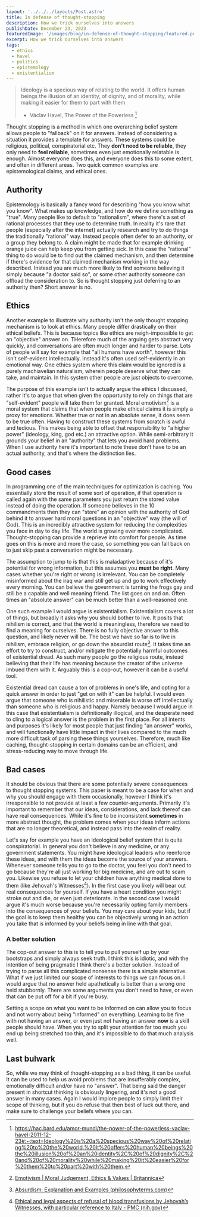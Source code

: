 ```yaml
---
layout: '../../../layouts/Post.astro'
title: In defense of thought-stopping
description: How we trick ourselves into answers
publishDate: December 23, 2023
featuredImage: '/images/blog/in-defense-of-thought-stopping/featured.png'
excerpt: How we trick ourselves into answers
tags:
  - ethics
  - havel
  - politics
  - epistemology
  - existentialism
---
```


> Ideology is a specious way of relating to the world. It offers human beings the illusion of an identity, of dignity, and of morality, while making it easier for them to part with them
> - Václav Havel, The Power of the Powerless [^1]

Thought stopping is a method in which one overarching belief system allows people to "fallback" on it for answers. Instead of considering a situation it provides a template for answers. These systems could be religious, political, conspiratorial etc. They **don't need to be reliable**, they only need to **feel reliable**, sometimes even just emotionally relatable is enough. Almost everyone does this, and everyone does this to some extent, and often in different areas. Two quick common examples are epistemological claims, and ethical ones.

## Authority
Epistemology is basically a fancy word for describing "how you know what you know". What makes up knowledge, and how do we define something as "true". Many people like to default to "rationalism", where there's a set of rational processes that they use to determine truth. In reality it's rare that people (especially after the internet) actually research and try to do things the traditionally "rational" way. Instead people often defer to an authority, or a group they belong to. A claim might be made that for example drinking orange juice can help keep you from getting sick. In this case the "rational" thing to do would be to find out the claimed mechanism, and then determine if there's evidence for that claimed mechanism working in the way described. Instead you are much more likely to find someone believing it simply because "a doctor said so", or some other authority someone can offload the consideration to. So is thought stopping just deferring to an authority then? Short answer is no.

## Ethics
Another example to illustrate why authority isn't the only thought stopping mechanism is to look at ethics. Many people differ drastically on their ethical beliefs. This is because topics like ethics are neigh-impossible to get an "objective" answer on. THerefore much of the arguing gets abstract very quickly, and conversations are often much longer and harder to parse. Lots of people will say for example that "all humans have worth", however this isn't self-evident intellectually. Instead it's often used self-evidently in an emotional way. One ethics system where this claim would be ignored is a purely machiavelian naturalism, wherein people deserve what they can take, and maintain. In this system other people are just objects to overcome.

The purpose of this example isn't to actually argue the ethics I discussed, rather it's to argue that when given the opportunity to rely on things that are "self-evident" people will take them for granted. Moral emotivism[^2] is a moral system that claims that when people make ethical claims it is simply a proxy for emotions. Whether true or not in an absolute sense, it does seem to be true often.  Having to construct these systems from scratch is awful and tedious. This makes being able to offset that responsibility to "a higher power" (ideology, king, god etc.) an attractive option. While semi-arbitrary it grounds your belief in an "authority" that lets you avoid hard problems. When I use authority here it's important to note these don't have to be an actual authority, and that's where the distinction lies.

## Good cases
In programming one of the main techniques for optimization is caching. You essentially store the result of some sort of operation, if that operation is called again with the same parameters you just return the stored value instead of doing the operation. If someone believes in the 10 commandments then they can "store" an opinion with the authority of God behind it to answer hard moral questions in an "objective" way (the will of God). This is an incredibly attractive system for reducing the complexities you face in day to day life. The world is growing ever more complicated. Thought-stopping can provide a reprieve into comfort for people. As time goes on this is more and more the case, so something you can fall back on to just skip past a conversation might be necessary. 

The assumption to jump to is that this is maladaptive because of it's potential for wrong information, but this assumes you **must be right**. Many cases whether you're right or wrong is irrelevant. You can be completely misinformed about the iraq war and still get up and go to work effectively every morning. You can believe the government is turning the frogs gay and still be a capable and well meaning friend. The list goes on and on. Often times an "absolute answer" can be much better than a well-reasoned one.

One such example I would argue is existentialism. Existentialism covers a lot of things, but broadly it asks why you should bother to live. It posits that nihilism is correct, and that the world is meaningless, therefore we need to find a meaning for ourselves. There is no fully objective answer to this question, and likely never will be. The best we have so far is to live in nihilism, embrace religion, or go down the absurdist route[^3]. It takes time an effort to try to construct, and/or mitigate the potentially harmful outcomes of existential dread. As such many people go the religious route, instead believing that their life has meaning because the creator of the universe imbued them with it. Arguably this is a cop-out, however it can be a useful tool.

Existential dread can cause a ton of problems in one's life, and opting for a quick answer in order to just "get on with it" can be helpful. I would even argue that someone who is nihilistic and miserable is worse off intellectually than someone who is religious and happy. Namely because I would argue in this case that existentialism is definitionally illogical, and the desperate need to cling to a logical answer is the problem in the first place. For all intents and purposes it's likely for most people that just finding "an answer" works, and will functionally have little impact in their lives compared to the much more difficult task of parsing these things yourselves. Therefore, much like caching, thought-stopping in certain domains can be an efficient, and stress-reducing way to move through life.

## Bad cases

It should be obvious that there are some potentially severe consequences to thought stopping systems. This paper is meant to be a case for when and why you should engage with them occasionally, however I think it's irresponsible to not provide at least a few counter-arguments. Primarily it's important to remember that our ideas, considerations, and lack thereof can have real consequences. While it's fine to be inconsistent **sometimes** in more abstract thought, the problem comes when your ideas inform actions that are no longer theoretical, and instead pass into the realm of reality.

Let's say for example you have an ideological belief system that is quite conspiratorial. In general you don't believe in any medicine, or any government statements. You might have ideological leaders who reenforce these ideas, and with them the ideas become the source of your answers. Whenever someone tells you to go to the doctor, you feel you don't need to go because they're all just working for big medicine, and are out to scam you. Likewise you refuse to let your children have anything medical done to them (like Jehovah's Witnesses[^4]). In the first case you likely will bear out real consequences for yourself. If you have a heart condition you might stroke out and die, or even just deteriorate. In the second case I would argue it's much worse because you're necessarily opting family members into the consequences of your beliefs. You may care about your kids, but if the goal is to keep them healthy you can be objectively wrong in an action you take that is informed by your beliefs being in line with that goal.

### A better solution

The cop-out answer to this is to tell you to pull yourself up by your bootstraps and simply always seek truth. I think this is idiotic, and with the intention of being pragmatic I think there's a better solution. Instead of trying to parse all this complicated nonsense there is a simple alternative. What if we just limited our scope of interests to things we can focus on. I would argue that no answer held apathetically is better than a wrong one held stubbornly. There are some arguments you don't need to have, or even that can be put off for a bit if you're busy. 

Setting a scope on what you want to be informed on can allow you to focus and not worry about being "informed" on everything. Learning to be fine with not having an answer, or even just not having an answer **now** is a skill people should have. When you try to split your attention far too much you end up being stretched too thin, and it's impossible to do that much analysis well.

## Last bulwark
So, while we may think of thought-stopping as a bad thing, it can be useful. It can be used to help us avoid problems that are insufferably complex, emotionally difficult and/or have no "answer". That being said the danger present in shortcut thinking is obviously lingering, and it's not a good answer in many cases. Again I would implore people to simply limit their scope of thinking, but if you do refuse that then best of luck out there, and make sure to challenge your beliefs where you can.

[^1]: https://hac.bard.edu/amor-mundi/the-power-of-the-powerless-vaclav-havel-2011-12-23#:~:text=Ideology%20is%20a%20specious%20way%20of%20relating%20to%20the%20world.%20It%20offers%20human%20beings%20the%20illusion%20of%20an%20identity%2C%20of%20dignity%2C%20and%20of%20morality%20while%20making%20it%20easier%20for%20them%20to%20part%20with%20them.
[^2]: [Emotivism | Moral Judgement, Ethics & Values | Britannica](https://www.britannica.com/topic/emotivism)
[^3]: [Absurdism: Explanation and Examples (philosophyterms.com)](https://philosophyterms.com/absurdism/)
[^4]: [Ethical and legal aspects of refusal of blood transfusions by Jehovah’s Witnesses, with particular reference to Italy - PMC (nih.gov)](https://www.ncbi.nlm.nih.gov/pmc/articles/PMC3934270/)